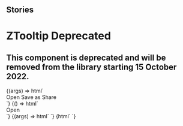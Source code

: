 
## Stories

<Meta
  title="Deprecated/ZTooltipDeprecated"
  component="z-tooltip-deprecated"
/>

# ZTooltip Deprecated

## This component is deprecated and will be removed from the library starting 15 October 2022.

<Preview>
  <Story name="buttons">
    {(args) => html`
      <div class="tooltip-container">
        <z-tooltip-deprecated
          type="${radios("type", PopoverPosition, "top")}"
          open="${boolean("open", true)}"
          bind-to="#icon"
        >
          <div class="container">
            <z-button-deprecated>Open</z-button-deprecated>
            <z-button-deprecated>Save as</z-button-deprecated>
            <z-button-deprecated>Share</z-button-deprecated>
          </div>
        </z-tooltip-deprecated>
        <z-icon
          id="icon"
          name="plus-square-filled"
        ></z-icon>
      </div>
    `}
  </Story>
</Preview>

<Preview>
  <Story name="Bound to an element">
    {() => html`
      <div class="tooltip-container">
        <z-tooltip-deprecated
          class="dark"
          bind-to="#icon"
          type="${radios("type", PopoverPosition, "bottom")}"
          open="${boolean("open", true)}"
        >
          <span>Open</span>
        </z-tooltip-deprecated>
        <z-icon
          id="icon"
          name="informationsource"
        ></z-icon>
      </div>
    `}
  </Story>
</Preview>

<Preview>
  <Story name="legacy">
    {(args) => html` <z-tooltip-deprecated
      content="${text("content", "Aggiungi libro")}"
      type="${radios("type", PopoverPosition, "top")}"
    ></z-tooltip-deprecated>`}
  </Story>
</Preview>

<Preview>
  <Story name="legacy dark mode">
    {html`
      <z-tooltip-deprecated
        class="dark"
        content="${text("content", "Aggiungi libro")}"
        type="${radios("type", PopoverPosition, "top")}"
      ></z-tooltip>
    `}
  </Story>
</Preview>

<Props of="z-tooltip-deprecated" />
